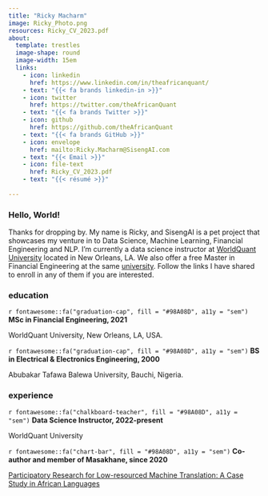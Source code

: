 ---
title: "Ricky Macharm"
image: Ricky_Photo.png
resources: Ricky_CV_2023.pdf
about: 
  template: trestles
  image-shape: round
  image-width: 15em
  links:
    - icon: linkedin
      href: https://www.linkedin.com/in/theafricanquant/
    - text: "{{< fa brands linkedin-in >}}"
    - icon: twitter
      href: https://twitter.com/theAfricanQuant
    - text: "{{< fa brands Twitter >}}"
    - icon: github
      href: https://github.com/theAfricanQuant
    - text: "{{< fa brands GitHub >}}"
    - icon: envelope
      href: mailto:Ricky.Macharm@SisengAI.com
    - text: "{{< Email >}}"
    - icon: file-text
      href: Ricky_CV_2023.pdf
    - text: "{{< résumé >}}"
      
---


### Hello, World!    

<p class="topbr"> Thanks for dropping by. My name is Ricky, and SisengAI is a pet project that showcases my venture in to Data Science, Machine Learning, Financial Engineering and NLP. I'm currently a data science instructor at [WorldQuant University](https://www.wqu.edu/programs/applied-ds-lab){target="_blank"} located in New Orleans, LA. We also offer a free Master in Financial Engineering at the same [university](https://www.wqu.edu/programs/mscfe/){target="_blank"}. Follow the links I have shared to enroll in any of them if you are interested.</p>

### education

<div class="topbr">
<p class="custom-subtitle">`r fontawesome::fa("graduation-cap", fill = "#98A08D", a11y = "sem")` **MSc in Financial Engineering, 2021**</p>  
<p class="custom-subtitle2">WorldQuant University, New Orleans, LA, USA.</p>

<p class="custom-subtitle">`r fontawesome::fa("graduation-cap", fill = "#98A08D", a11y = "sem")` **BS in Electrical & Electronics Engineering, 2000**</p>  
<p class="custom-subtitle2">Abubakar Tafawa Balewa University, Bauchi, Nigeria.</p>
</div>



### experience

<div class="topbr">
<p class="custom-subtitle">`r fontawesome::fa("chalkboard-teacher", fill = "#98A08D", a11y = "sem")` **Data Science Instructor, 2022-present**</p>   
<p class="custom-subtitle2">WorldQuant University</p>  

<p class="custom-subtitle">`r fontawesome::fa("chart-bar", fill = "#98A08D", a11y = "sem")` **Co-author and member of Masakhane, since 2020**</p>    
<p class="custom-subtitle2">[Participatory Research for Low-resourced Machine Translation: A Case Study in African Languages](https://www.researchgate.net/publication/344505986_Participatory_Research_for_Low-resourced_Machine_Translation_A_Case_Study_in_African_Languages){target="_blank"}</p>
</div>


